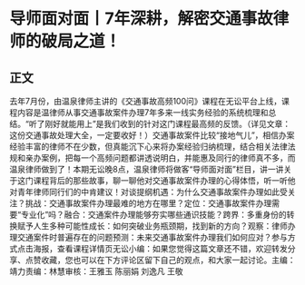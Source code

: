 # 导师面对面丨7年深耕，解密交通事故律师的破局之道！
## 正文
去年7月份，由温泉律师主讲的《交通事故高频100问》课程在无讼平台上线，课程内容是温律师从事交通事故案件办理7年多来一线实务经验的系统梳理和总结。“听了刚好就能用上”是我们收到的针对这门课程最高频的反馈。（详见文章：这份交通事故处理大全，一定要收好！）交通事故案件比较“接地气儿”，相信办案经验丰富的律师不在少数，但真能沉下心来将办案经验归纳梳理，结合相关法律法规和亲办案例，把每一个高频问题都讲透说明白，并能惠及同行的律师真不多，而温泉律师做到了！本期无讼晚8点，温泉律师将做客“导师面对面”栏目，讲一讲关于这门课程背后的那些故事，聊一聊他对交通事故案件办理的心得体悟，听一听他对青年律师同行们的中肯建议！对谈提纲机遇：为什么交通事故案件办理如此受关注？挑战：交通事故案件办理最难的地方在哪里？定位：交通事故案件办理需要“专业化”吗？融合：交通案件办理能够夯实哪些通识技能？跨界：多重身份的转换赋予人生多种可能性成长：如何突破业务瓶颈期，找到新的方向？观察：律师办理交通案件时普遍存在的问题预测：未来交通事故案件办理我们如何应对？参与方式点击海报，查看课程详情页无讼小编：如果您觉得这篇文章还不错，欢迎转发分享、点赞收藏，您也可以在下方评论区留下自己的观点，和大家一起讨论。主编：靖力责编：林慧审核：王雅玉 陈丽娟 刘逸凡 王敬